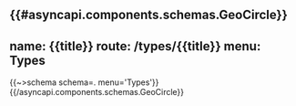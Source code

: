 {{#asyncapi.components.schemas.GeoCircle}}
---
name: {{title}}
route: /types/{{title}}
menu: Types
---
{{~>schema schema=. menu='Types'}}
{{/asyncapi.components.schemas.GeoCircle}}